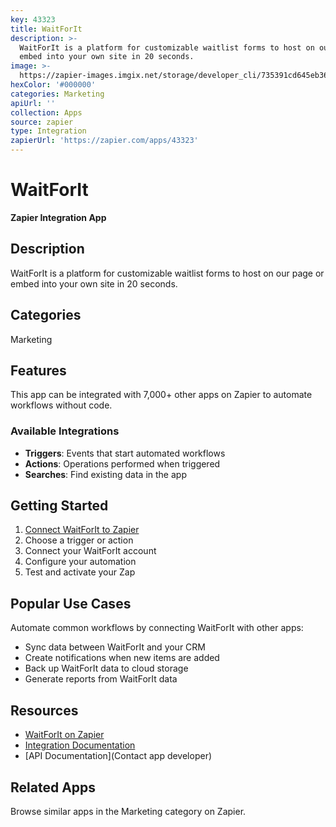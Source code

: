 ```yaml
---
key: 43323
title: WaitForIt
description: >-
  WaitForIt is a platform for customizable waitlist forms to host on our page or
  embed into your own site in 20 seconds.
image: >-
  https://zapier-images.imgix.net/storage/developer_cli/735391cd645eb36bdb85271c6a04d7aa.png?auto=format%2Ccompress&ixlib=python-3.0.0&q=50
hexColor: '#000000'
categories: Marketing
apiUrl: ''
collection: Apps
source: zapier
type: Integration
zapierUrl: 'https://zapier.com/apps/43323'
---
```

# WaitForIt

**Zapier Integration App**

## Description

WaitForIt is a platform for customizable waitlist forms to host on our page or embed into your own site in 20 seconds.

## Categories

Marketing

## Features

This app can be integrated with 7,000+ other apps on Zapier to automate workflows without code.

### Available Integrations

- **Triggers**: Events that start automated workflows
- **Actions**: Operations performed when triggered
- **Searches**: Find existing data in the app

## Getting Started

1. [Connect WaitForIt to Zapier](https://zapier.com/apps/43323)
2. Choose a trigger or action
3. Connect your WaitForIt account
4. Configure your automation
5. Test and activate your Zap

## Popular Use Cases

Automate common workflows by connecting WaitForIt with other apps:

- Sync data between WaitForIt and your CRM
- Create notifications when new items are added
- Back up WaitForIt data to cloud storage
- Generate reports from WaitForIt data

## Resources

- [WaitForIt on Zapier](https://zapier.com/apps/43323)
- [Integration Documentation](https://zapier.com/apps/43323/integrations)
- [API Documentation](Contact app developer)

## Related Apps

Browse similar apps in the Marketing category on Zapier.

